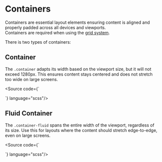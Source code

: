 
<Meta of={ContainerStories} />

# Containers

<div className="lead">
  Containers are essential layout elements ensuring content is aligned and properly padded across all devices and viewports.
</div>

<div className="alert alert-info">
  Containers are required when using the <a href="/?path=/docs/7240f2ef-216a-490e-9bd8-c0cef19f7b31--docs">grid system</a>.
</div>

There is two types of containers:

## Container

The `.container` adapts its width based on the viewport size, but it will not exceed 1280px.
This ensures content stays centered and does not stretch too wide on large screens.

<Source code={`<div class="container">
  <!-- Content goes here -->
</div>`} language="scss"/>

## Fluid Container

The `.container-fluid` spans the entire width of the viewport, regardless of its size.
Use this for layouts where the content should stretch edge-to-edge, even on large screens.

<Source code={`<div class="container-fluid">
  <!-- Content goes here -->
</div>`} language="scss"/>
